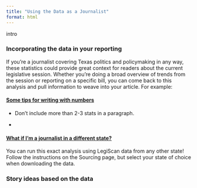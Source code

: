 ```yaml
---
title: "Using the Data as a Journalist"
format: html
---
```


intro

### Incorporating the data in your reporting 

If you're a journalist covering Texas politics and policymaking in any way, these statistics could provide great context for readers about the current legislative session. Whether you're doing a broad overview of trends from the session or reporting on a specific bill, you can come back to this analysis and pull information to weave into your article. For example:

#### [Some tips for writing with numbers]{.underline}

-   Don't include more than 2-3 stats in a paragraph.

-   

#### [What if I'm a journalist in a different state?]{.underline} 

You can run this exact analysis using LegiScan data from any other state! Follow the instructions on the Sourcing page, but select your state of choice when downloading the data.

### Story ideas based on the data 
